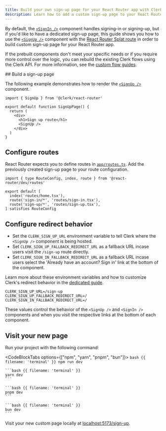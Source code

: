 ```yaml
---
title: Build your own sign-up page for your React Router app with Clerk
description: Learn how to add a custom sign-up page to your React Router app with Clerk's prebuilt components.
---
```


By default, the [`<SignIn />`](/docs/references/react-router/custom-sign-in-or-up-page) component handles signing-in or signing-up, but if you'd like to have a dedicated sign-up page, this guide shows you how to use the [`<SignUp />`](/docs/components/authentication/sign-up) component with the [React Router Splat route](https://reactrouter.com/start/framework/routing#splats) in order to build custom sign-up page for your React Router app.

If the prebuilt components don't meet your specific needs or if you require more control over the logic, you can rebuild the existing Clerk flows using the Clerk API. For more information, see the [custom flow guides](/docs/custom-flows/overview).

<Steps>
  ## Build a sign-up page

  The following example demonstrates how to render the [`<SignUp />`](/docs/components/authentication/sign-up) component.

  ```tsx {{ filename: 'app/routes/sign-up.tsx' }}
  import { SignUp } from '@clerk/react-router'

  export default function SignUpPage() {
    return (
      <div>
        <h1>Sign up route</h1>
        <SignUp />
      </div>
    )
  }
  ```

  ## Configure routes

  React Router expects you to define routes in [`app/routes.ts`](https://reactrouter.com/start/framework/routing). Add the previously created sign-up page to your route configuration.

  ```tsx {{ filename: 'app/routes.ts', mark: [6] }}
  import { type RouteConfig, index, route } from '@react-router/dev/routes'

  export default [
    index('routes/home.tsx'),
    route('sign-in/*', 'routes/sign-in.tsx'),
    route('sign-up/*', 'routes/sign-up.tsx'),
  ] satisfies RouteConfig
  ```

  ## Configure redirect behavior

  - Set the `CLERK_SIGN_UP_URL` environment variable to tell Clerk where the `<SignUp />` component is being hosted.
  - Set `CLERK_SIGN_UP_FALLBACK_REDIRECT_URL` as a fallback URL incase users visit the `/sign-up` route directly.
  - Set `CLERK_SIGN_IN_FALLBACK_REDIRECT_URL` as a fallback URL incase users select the 'Already have an account? Sign in' link at the bottom of the component.

  Learn more about these environment variables and how to customize Clerk's redirect behavior in the [dedicated guide](/docs/guides/custom-redirects).

  ```env {{ filename: '.env' }}
  CLERK_SIGN_UP_URL=/sign-up
  CLERK_SIGN_UP_FALLBACK_REDIRECT_URL=/
  CLERK_SIGN_IN_FALLBACK_REDIRECT_URL=/
  ```

  These values control the behavior of the `<SignUp />` and `<SignIn />` components and when you visit the respective links at the bottom of each component.

  ## Visit your new page

  Run your project with the following command:

  <CodeBlockTabs options={["npm", "yarn", "pnpm", "bun"]}>
    ```bash {{ filename: 'terminal' }}
    npm run dev
    ```

    ```bash {{ filename: 'terminal' }}
    yarn dev
    ```

    ```bash {{ filename: 'terminal' }}
    pnpm dev
    ```

    ```bash {{ filename: 'terminal' }}
    bun dev
    ```
  </CodeBlockTabs>

  Visit your new custom page locally at [localhost:5173/sign-up](http://localhost:5173/sign-up).
</Steps>
